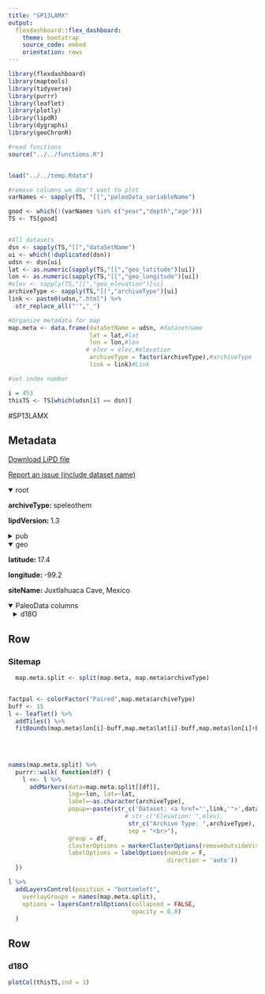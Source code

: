 ```yaml
---
title: "SP13LAMX"
output: 
  flexdashboard::flex_dashboard:
    theme: bootstrap
    source_code: embed
    orientation: rows
---
```


```r
library(flexdashboard)
library(maptools)
library(tidyverse)
library(purrr)
library(leaflet)
library(plotly)
library(lipdR)
library(dygraphs)
library(geoChronR)

#read functions
source("../../functions.R")


load("../../temp.Rdata")

#remove columns we don't want to plot
varNames <- sapply(TS, "[[","paleoData_variableName")

good <- which(!(varNames %in% c("year","depth","age")))
TS <- TS[good]


#All datasets
dsn <- sapply(TS,"[[","dataSetName")
ui <- which(!duplicated(dsn))
udsn <- dsn[ui]
lat <- as.numeric(sapply(TS,"[[","geo_latitude")[ui])
lon <- as.numeric(sapply(TS,"[[","geo_longitude")[ui])
#elev <- sapply(TS,"[[","geo_elevation")[ui]
archiveType <- sapply(TS,"[[","archiveType")[ui]
link <- paste0(udsn,".html") %>% 
  str_replace_all("'","_")

#Organize metadata for map
map.meta <- data.frame(dataSetName = udsn, #datasetname
                       lat = lat,#lat
                       lon = lon,#lon
                      # elev = elev,#elevation
                       archiveType = factor(archiveType),#archiveType
                       link = link)#Link

#set index number

i = 453
thisTS <- TS[which(udsn[i] == dsn)]
```
#SP13LAMX

Metadata {.sidebar}
-------------------------------------
[Download LiPD file](SP13LAMX.lpd)
            

[Report an issue (include dataset name)](https://github.com/nickmckay/LiPDverse/issues)

<details open style="margin-left: 0px">
<summary>root</summary>
<p style="margin-left: 0px"><strong>archiveType: </strong>speleothem
<p style="margin-left: 0px"><strong>lipdVersion: </strong>1.3
</details>
<details>
<summary>pub</summary>
<details style="margin-left: 10px">
<summary>pub1</summary>
<p style="margin-left: 10px"><strong>author: </strong>Lachniet, MS
<p style="margin-left: 10px"><strong>pubYear: </strong>2013
<p style="margin-left: 10px"><strong>DOI: </strong>10.1130/G20797.1
</details>
</details>
<details open style="margin-left: 0px">
<summary>geo</summary>
<p style="margin-left: 0px"><strong>latitude: </strong>17.4
<p style="margin-left: 0px"><strong>longitude: </strong>-99.2
<p style="margin-left: 0px"><strong>siteName: </strong>Juxtlahuaca Cave, Mexico
</details>
<details open>
<summary>PaleoData columns</summary>
<details style="margin-left: 10px">
<summary>d18O</summary>
<p style="margin-left: 10px"><strong>TSid: </strong>SP13LAMX01A
<p style="margin-left: 10px"><strong>variableName: </strong>d18O
<p style="margin-left: 10px"><strong>units: </strong>permil
<p style="margin-left: 10px"><strong>description: </strong>carbonate
<details>
<summary>interpretation</summary>
<details style="margin-left: 20px">
<summary>1</summary>
<p style="margin-left: 20px"><strong>basis: </strong>The study area receives moisture from Caribbean easterly waves guided by the trade winds, tropical cyclones from the eastern Pacific and Gulf of Mexico, and Caribbean moisture that traverses the isthmus of Tehuantepec to reach southwestern Mexico via recurved trade winds over the eastern tropical Pacific. The NAM extends from southern Mexico into the southwestern United States, and is an important contributor to annual rainfall  totals due to abundant summertime convection. Our study area is dominated by a summer moisture source (supplying ?97% of annual rainfall) from the surrounding tropical oceans.
<p style="margin-left: 20px"><strong>interpDirection: </strong>increase (positive)
<p style="margin-left: 20px"><strong>scope: </strong>climate
<p style="margin-left: 20px"><strong>seasonality: </strong>summer
<p style="margin-left: 20px"><strong>variable: </strong>Monsoon strength
<p style="margin-left: 20px"><strong>variableDetail: </strong>paleorainfall record of the Mesoamerican monsoon
</details>
<details style="margin-left: 20px">
<summary>2</summary>
<p style="margin-left: 20px"><strong>basis: </strong>The stalagmite ?18O values also contain a temperature imprint: a decrease in LST of ?3?4 �C is responsible for making the stalagmite ?18O values higher by ?0.6?0.8% due to the water?carbonate precipitation temperature
<p style="margin-left: 20px"><strong>direction: </strong>decrease
<p style="margin-left: 20px"><strong>equilibriumEvidence: </strong>The stalagmite ?18O values for the Mexican samples replicate very well over the common time intervals (Fig. S2), suggesting the values have not been significantly affected by kinetic effects, a conclusion that is further supported by an observation of apparent equilibrium isotopic relationships between drip-water samples and modern aragonite precipitating in the cave.
<p style="margin-left: 20px"><strong>inferredMaterial: </strong>groundwater d18O
<p style="margin-left: 20px"><strong>integrationTimeBasis: </strong>U/Th dating
<p style="margin-left: 20px"><strong>integrationTimeUncertainty: </strong>A 0.5-or 1.0-mm sampling interval corresponds to a temporal resolution of ?2 y for the last 2 ka, 10?12 y for the LGM, HS1, and YD, and ?60 y for the Holocene.
<p style="margin-left: 20px"><strong>integrationTimeUnits: </strong>years
<p style="margin-left: 20px"><strong>mathematicalRelation: </strong>linear
<p style="margin-left: 20px"><strong>rank: </strong>2
<p style="margin-left: 20px"><strong>scope: </strong>isotope
<p style="margin-left: 20px"><strong>seasonality: </strong>annual
<p style="margin-left: 20px"><strong>variable: </strong>Amount of precipitation
</details>
</details>
</details>

Row
-----------------------------------------------------------------------

### Sitemap

```r
  map.meta.split <- split(map.meta, map.meta$archiveType)


factpal <- colorFactor("Paired",map.meta$archiveType)
buff <- 15
l <- leaflet() %>% 
  addTiles() %>% 
  fitBounds(map.meta$lon[i]-buff,map.meta$lat[i]-buff,map.meta$lon[i]+buff,map.meta$lat[i]+buff)
  

  
  
names(map.meta.split) %>%
  purrr::walk( function(df) {
    l <<- l %>%
      addMarkers(data=map.meta.split[[df]],
                 lng=~lon, lat=~lat,
                 label=~as.character(archiveType),
                 popup=~paste(str_c('Dataset: <a href="',link,'">',dataSetName,'</a>'),
                                 # str_c("Elevation: ",elev),
                                  str_c("Archive Type: ",archiveType),
                                  sep = "<br>"),
                 group = df,
                 clusterOptions = markerClusterOptions(removeOutsideVisibleBounds = F),
                 labelOptions = labelOptions(noHide = F,
                                             direction = 'auto'))
  })

l %>%
  addLayersControl(position = "bottomleft",
    overlayGroups = names(map.meta.split),
    options = layersControlOptions(collapsed = FALSE,
                                   opacity = 0.8)
  )
```

Row {.tabset .tabset-fade}
-----------------------------------------------------------------------

### d18O
```r
plotCol(thisTS,ind = 1)
```
